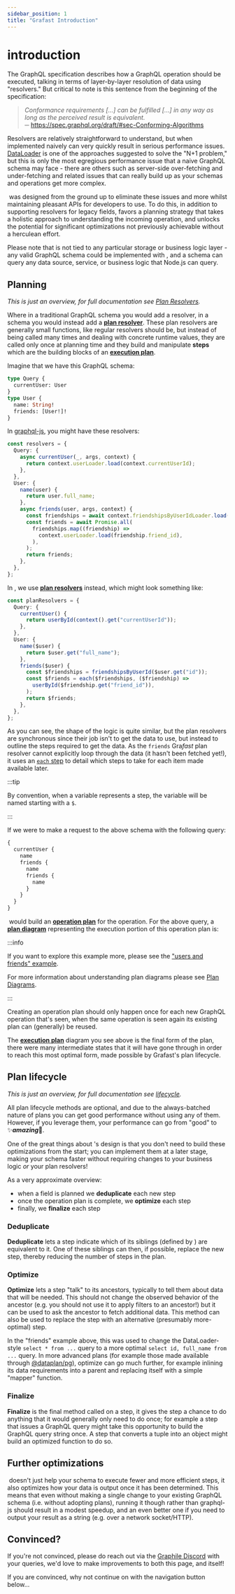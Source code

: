 ```yaml
---
sidebar_position: 1
title: "Grafast Introduction"
---
```



# <grafast /> introduction

The GraphQL specification describes how a GraphQL operation should be executed,
talking in terms of layer-by-layer resolution of data using "resolvers." But
critical to note is this sentence from the beginning of the specification:

> _Conformance requirements [...] can be fulfilled [...] in any way as long as
> the perceived result is equivalent._  
> ─ https://spec.graphql.org/draft/#sec-Conforming-Algorithms

Resolvers are relatively straightforward to understand, but when implemented
naively can very quickly result in serious performance issues. [DataLoader][] is
one of the approaches suggested to solve the "N+1 problem," but this is only the
most egregious performance issue that a naive GraphQL schema may face - there
are others such as server-side over-fetching and under-fetching and related
issues that can really build up as your schemas and operations get more complex.

&ZeroWidthSpace;<grafast /> was designed from the ground up to eliminate these issues and more
whilst maintaining pleasant APIs for developers to use. To do this, in addition
to supporting resolvers for legacy fields, <grafast /> favors a planning
strategy that takes a holistic approach to understanding the incoming operation,
and unlocks the potential for significant optimizations not previously
achievable without a herculean effort.

Please note that <grafast /> is not tied to any particular storage or business
logic layer - any valid GraphQL schema could be implemented with <grafast />,
and a <grafast /> schema can query any data source, service, or business logic
that Node.js can query.

## Planning

_This is just an overview, for full documentation see
[Plan Resolvers](./plan-resolvers)._

Where in a traditional GraphQL schema you would add a resolver, in a <grafast
/> schema you would instead add a
[**plan&nbsp;resolver**](/grafast/plan-resolvers). These plan resolvers are
generally small functions, like regular resolvers should be, but instead of
being called many times and dealing with concrete runtime values, they are
called only once at planning time and they build and manipulate **steps** which
are the building blocks of an [**execution
plan**](/grafast/operation-plan#execution-plan).

Imagine that we have this GraphQL schema:

```graphql
type Query {
  currentUser: User
}
type User {
  name: String!
  friends: [User!]!
}
```

In [graphql-js][], you might have these resolvers:

```ts
const resolvers = {
  Query: {
    async currentUser(_, args, context) {
      return context.userLoader.load(context.currentUserId);
    },
  },
  User: {
    name(user) {
      return user.full_name;
    },
    async friends(user, args, context) {
      const friendships = await context.friendshipsByUserIdLoader.load(user.id);
      const friends = await Promise.all(
        friendships.map((friendship) =>
          context.userLoader.load(friendship.friend_id),
        ),
      );
      return friends;
    },
  },
};
```

In <grafast />, we use [**plan resolvers**](/grafast/plan-resolvers) instead,
which might look something like:

```ts
const planResolvers = {
  Query: {
    currentUser() {
      return userById(context().get("currentUserId"));
    },
  },
  User: {
    name($user) {
      return $user.get("full_name");
    },
    friends($user) {
      const $friendships = friendshipsByUserId($user.get("id"));
      const $friends = each($friendships, ($friendship) =>
        userById($friendship.get("friend_id")),
      );
      return $friends;
    },
  },
};
```

As you can see, the shape of the logic is quite similar, but the <grafast />
plan resolvers are synchronous since their job isn't to get the data to use,
but instead to outline the steps required to get the data. As the `friends`
Gra*fast* plan resolver cannot explicitly loop through the data (it hasn't
been fetched yet!), it uses an
[`each` step](/grafast/step-library/standard-steps/each) to detail which steps
to take for each item made available later.

:::tip

By convention, when a variable represents a <grafast /> step, the variable will
be named starting with a `$`.

:::

If we were to make a request to the above <grafast /> schema with the following
query:

```graphql
{
  currentUser {
    name
    friends {
      name
      friends {
        name
      }
    }
  }
}
```

&ZeroWidthSpace;<grafast /> would build an [**operation
plan**](/grafast/operation-plan) for the operation. For the above query, a
[**plan diagram**](/grafast/plan-diagrams) representing the execution portion
of this operation plan is:

<Mermaid chart={mermaidPlan} />

:::info

If you want to explore this example more, please see the
["users and friends" example](https://github.com/graphile/graphql/blob/main/grafast/website/examples/users-and-friends).

For more information about understanding plan diagrams please see
[Plan Diagrams](/grafast/plan-diagrams).

:::

Creating an operation plan should only happen once for each new GraphQL
operation that's seen, when the same operation is seen again its existing plan
can (generally) be reused.

The [**execution plan**](/grafast/operation-plan#execution-plan) diagram you
see above is the final form of the plan, there were many intermediate states
that it will have gone through in order to reach this most optimal form, made
possible by Grafast's plan lifecycle.

## Plan lifecycle

_This is just an overview, for full documentation see [lifecycle][lifecycle]._

All plan lifecycle methods are optional, and due to the always-batched nature
of <grafast /> plans you can get good performance without using any of them.
However, if you leverage them, your performance can go from "good" to
:sparkles:**_amazing_**:rocket:.

One of the great things about <grafast />'s design is that you don't need to
build these optimizations from the start; you can implement them at a later
stage, making your schema faster without requiring changes to your business
logic _or_ your plan resolvers!

As a very approximate overview:

- when a field is planned we **deduplicate** each new step
- once the operation plan is complete, we **optimize** each step
- finally, we **finalize** each step

### Deduplicate

**Deduplicate** lets a step indicate which of its siblings (defined
by <grafast />) are equivalent to it. One of these siblings can then, if possible,
replace the new step, thereby reducing the number of steps in the plan.

### Optimize

**Optimize** lets a step "talk" to its ancestors, typically to tell them about
data that will be needed. This should not change the observed behavior of the
ancestor (e.g. you should not use it to apply filters to an ancestor!) but it
can be used to ask the ancestor to fetch additional data. This method can also
be used to replace the step with an alternative (presumably more-optimal) step.

In the "friends" example above, this was used to change the DataLoader-style
`select * from ...` query to a more optimal `select id, full_name from ...`
query. In more advanced plans (for example those made available through
[@dataplan/pg][]), optimize can go much further, for example inlining its data
requirements into a parent and replacing itself with a simple "mapper" function.

### Finalize

**Finalize** is the final method called on a step, it gives the step a chance to
do anything that it would generally only need to do once; for example a step
that issues a GraphQL query might take this opportunity to build the GraphQL
query string once. A step that converts a tuple into an object might build an
optimized function to do so.

## Further optimizations

&ZeroWidthSpace;<grafast /> doesn't just help your schema to execute fewer and more efficient
steps, it also optimizes how your data is output once it has been determined.
This means that even without making a single change to your existing GraphQL
schema (i.e. without adopting plans), running it though <grafast /> rather than
graphql-js should result in a modest speedup, and an even better one if you need
to output your result as a string (e.g. over a network socket/HTTP).

## Convinced?

If you're not convinced, please do reach out via the [Graphile Discord][] with
your queries, we'd love to make improvements to both this page, and <grafast />
itself!

If you are convinced, why not continue on with the navigation button below...

[graphql-js]: https://github.com/graphql/graphql-js
[dataloader]: https://github.com/graphql/dataloader
[graphile discord]: https://discord.gg/graphile
[@dataplan/pg]: ./step-library/dataplan-pg
[lifecycle]: ./step-classes#lifecycle-methods
